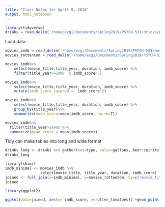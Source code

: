 ```yaml
---
title: "Class Notes for April 9, 2019"
output: html_notebook
---
```


```r
library(tidyverse)
drinks = read.delim('/home/ezgi/Documents/Spring2019/PSYCH-531/drinks/drinks_US.tsv')
```


Load data: 

```r
movies_imdb = read_delim('/home/ezgi/Documents/Spring2019/PSYCH-531/movies/movies_imdb.txt', delim=',')
movies_rottentom = read_delim('/home/ezgi/Documents/Spring2019/PSYCH-531/movies/movies_rottentom.txt', delim=',')
```

```r
movies_imdb%>%
    select(movie_title,title_year, duration, imdb_score) %>%
    filter(title_year<=2000  & imdb_score<5) 
```

```r
movies_imdb%>%
    select(movie_title,title_year, duration, imdb_score) %>%
    mutate(imdb_score_squared =  imdb_score^2)
```
```r
movies_imdb%>%
    select(movie_title,title_year, duration, imdb_score) %>%
    group_by(title_year)%>%
    summarize(mean_score=mean(imdb_score, na.rm=T))
```
```r
movies_imdb%>%
  filter(title_year>1990) %>%
  summarize(mean_score = mean(imdb_score))

```

Tidy can make tables into long and wide format

```r
drinks_long <- drinks %>% gather(key=type, value=gallons, beer:spirits)
drinks_long
```
```r
library(skimr)
imdb_minimal <- movies_imdb %>%
                select(movie_title, title_year, duration, imdb_score)
joined <- full_join(x=imdb_minimal, y=movies_rottentom, by=c('movie_title'='title')) 
joined
```

```r
library(ggplot2)

ggplot(data=joined, aes(x= imdb_score, y=rotten_tomatoes)) +geom_point()

```

